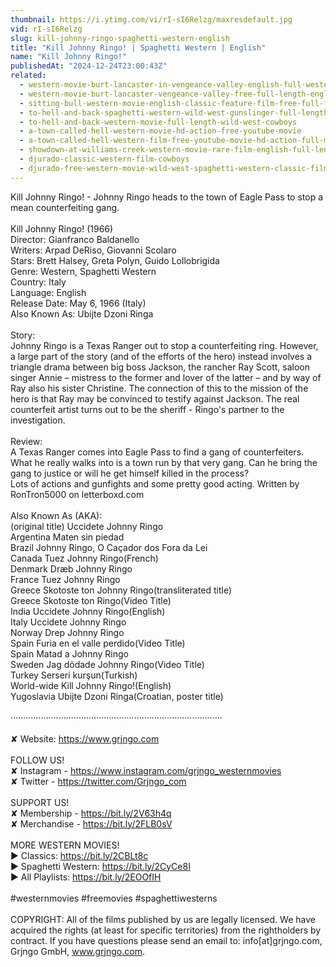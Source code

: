 ```yaml
---
thumbnail: https://i.ytimg.com/vi/rI-sI6Relzg/maxresdefault.jpg
vid: rI-sI6Relzg
slug: kill-johnny-ringo-spaghetti-western-english
title: "Kill Johnny Ringo! | Spaghetti Western | English"
name: "Kill Johnny Ringo!"
publishedAt: "2024-12-24T23:00:43Z"
related:
  - western-movie-burt-lancaster-in-vengeance-valley-english-full-western-movie-free-classic-film
  - western-movie-burt-lancaster-vengeance-valley-free-full-length-english-classic-cowboy-film
  - sitting-bull-western-movie-english-classic-feature-film-free-full-flick-free-western-movies
  - to-hell-and-back-spaghetti-western-wild-west-gunslinger-full-length-english
  - to-hell-and-back-western-movie-full-length-wild-west-cowboys
  - a-town-called-hell-western-movie-hd-action-free-youtube-movie
  - a-town-called-hell-western-film-free-youtube-movie-hd-action-full-movie
  - showdown-at-williams-creek-western-movie-rare-film-english-full-length-free-youtube-movies
  - djurado-classic-western-film-cowboys
  - djurado-free-western-movie-wild-west-spaghetti-western-classic-film-full-action-movie
---
```


Kill Johnny Ringo! - Johnny Ringo heads to the town of Eagle Pass to stop a mean counterfeiting gang.<br />
<br />
Kill Johnny Ringo! (1966)<br />
Director: Gianfranco Baldanello<br />
Writers: Arpad DeRiso, Giovanni Scolaro<br />
Stars: Brett Halsey, Greta Polyn, Guido Lollobrigida<br />
Genre: Western, Spaghetti Western<br />
Country: Italy<br />
Language: English<br />
Release Date: May 6, 1966 (Italy)<br />
Also Known As: Ubijte Dzoni Ringa<br />
<br />
Story:<br />
Johnny Ringo is a Texas Ranger out to stop a counterfeiting ring. However, a large part of the story (and of the efforts of the hero) instead involves a triangle drama between big boss Jackson, the rancher Ray Scott, saloon singer Annie – mistress to the former and lover of the latter – and by way of Ray also his sister Christine. The connection of this to the mission of the hero is that Ray may be convinced to testify against Jackson. The real counterfeit artist turns out to be the sheriff - Ringo's partner to the investigation.<br />
<br />
Review:<br />
A Texas Ranger comes into Eagle Pass to find a gang of counterfeiters. What he really walks into is a town run by that very gang. Can he bring the gang to justice or will he get himself killed in the process?<br />
Lots of actions and gunfights and some pretty good acting. Written by RonTron5000 on letterboxd.com<br />
<br />
Also Known As (AKA):<br />
(original title) Uccidete Johnny Ringo<br />
Argentina Maten sin piedad<br />
Brazil Johnny Ringo, O Caçador dos Fora da Lei<br />
Canada Tuez Johnny Ringo(French)<br />
Denmark Dræb Johnny Ringo<br />
France Tuez Johnny Ringo<br />
Greece Skotoste ton Johnny Ringo(transliterated title)<br />
Greece Skotoste ton Ringo(Video Title)<br />
India Uccidete Johnny Ringo(English)<br />
Italy Uccidete Johnny Ringo<br />
Norway Drep Johnny Ringo<br />
Spain Furia en el valle perdido(Video Title)<br />
Spain Matad a Johnny Ringo<br />
Sweden Jag dödade Johnny Ringo(Video Title)<br />
Turkey Serseri kurşun(Turkish)<br />
World-wide Kill Johnny Ringo!(English)<br />
Yugoslavia Ubijte Dzoni Ringa(Croatian, poster title)<br />
<br />
····················································································<br />
<br />
✘ Website: https://www.grjngo.com<br />
<br />
FOLLOW US!<br />
✘ Instagram - https://www.instagram.com/grjngo_westernmovies<br />
✘ Twitter - https://twitter.com/Grjngo_com<br />
<br />
SUPPORT US!<br />
✘ Membership - https://bit.ly/2V63h4q<br />
✘ Merchandise - https://bit.ly/2FLB0sV<br />
<br />
MORE WESTERN MOVIES! <br />
► Classics: https://bit.ly/2CBLt8c <br />
► Spaghetti Western: https://bit.ly/2CyCe8I <br />
► All Playlists: https://bit.ly/2EOOfIH <br />
<br />
#westernmovies #freemovies #spaghettiwesterns<br />
<br />
COPYRIGHT: All of the films published by us are legally licensed. We have acquired the rights (at least for specific territories) from the rightholders by contract. If you have questions please send an email to: info[at]grjngo.com, Grjngo GmbH, www.grjngo.com.